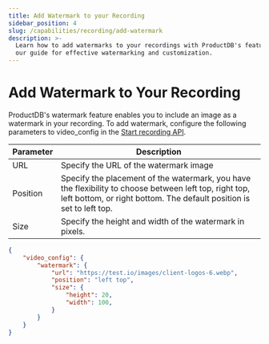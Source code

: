 ```yaml
---
title: Add Watermark to your Recording
sidebar_position: 4
slug: /capabilities/recording/add-watermark
description: >-
  Learn how to add watermarks to your recordings with ProductDB's features. Follow
  our guide for effective watermarking and customization.
---
```


# Add Watermark to Your Recording

ProductDB's watermark feature enables you to include an image as a watermark in your recording. To add watermark, configure the following parameters to video_config in the [Start recording API](/api#/operations/start_recording).

| **Parameter** | **Description**                                                                                                                                                                |
| ------------- | ------------------------------------------------------------------------------------------------------------------------------------------------------------------------------ |
| URL           | Specify the URL of the watermark image                                                                                                                                         |
| Position      | Specify the placement of the watermark, you have the flexibility to choose between left top, right top, left bottom, or right bottom. The default position is set to left top. |
| Size          | Specify the height and width of the watermark in pixels.                                                                                                                       |

```json
{
    "video_config": {
        "watermark": {
            "url": "https://test.io/images/client-logos-6.webp",
            "position": "left top",
            "size": {
                "height": 20,
                "width": 100,
            }
        }
    }
}

```

<head>
  <title>Add Watermark to your Recording Guide</title>
  <meta name="description" content="Learn how to add watermarks to your recordings with ProductDB's features. Follow our guide for effective watermarking and customization."/>
</head>
